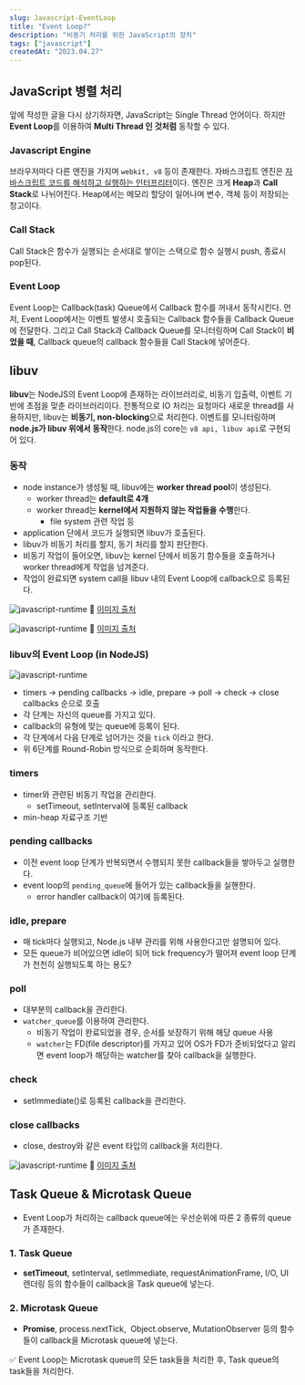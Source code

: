 ```yaml
---
slug: Javascript-EventLoop
title: "Event Loop?"
description: "비동기 처리를 위한 JavaScript의 장치"
tags: ["javascript"]
createdAt: "2023.04.27"
---
```


## JavaScript 병렬 처리

앞에 작성한 글을 다시 상기하자면, JavaScript는 Single Thread 언어이다.
하지만 **Event Loop**를 이용하여 **Multi Thread 인 것처럼** 동작할 수 있다.

### Javascript Engine

브라우저마다 다른 엔진을 가지며 `webkit, v8` 등이 존재한다.
자바스크립트 엔진은 <u>자바스크립트 코드를 해석하고 실행하는 인터프리터</u>이다.
엔진은 크게 **Heap**과 **Call Stack**로 나뉘어진다.
Heap에서는 메모리 할당이 일어나며 변수, 객체 등이 저장되는 창고이다.

### Call Stack

Call Stack은 함수가 실행되는 순서대로 쌓이는 스택으로 함수 실행시 push, 종료시 pop된다.

### Event Loop

Event Loop는 Callback(task) Queue에서 Callback 함수를 꺼내서 동작시킨다.
먼저, Event Loop에서는 이벤트 발생시 호출되는 Callback 함수들을 Callback Queue에 전달한다.
그리고 Call Stack과 Callback Queue를 모니터링하며 Call Stack이 **비었을 때**, Callback queue의 callback 함수들을 Call Stack에 넣어준다.

## libuv

**libuv**는 NodeJS의 Event Loop에 존재하는 라이브러리로, 비동기 입출력, 이벤트 기반에 초점을 맞춘 라이브러리이다.
전통적으로 IO 처리는 요청마다 새로운 thread를 사용하지만, libuv는 **비동기, non-blocking**으로 처리한다.
이벤트를 모니터링하며 **node.js가 libuv 위에서 동작**한다.
node.js의 core는 `v8 api, libuv api`로 구현되어 있다.

### 동작

- node instance가 생성될 때, libuv에는 **worker thread pool**이 생성된다.
  - worker thread는 **default로 4개**
  - worker thread는 **kernel에서 지원하지 않는 작업들을 수행**한다.
    - file system 관련 작업 등
- application 단에서 코드가 실행되면 libuv가 호출된다.
- libuv가 비동기 처리를 할지, 동기 처리를 할지 판단한다.
- 비동기 작업이 들어오면, libuv는 kernel 단에서 비동기 함수들을 호출하거나 worker thread에게 작업을 넘겨준다.
- 작업이 완료되면 system call을 libuv 내의 Event Loop에 callback으로 등록된다.

![javascript-runtime](/post-images/javascript/Javascript-EventLoop/1.png)
📌 [이미지 출처](https://velog.io/@tastestar/Node.js-libuv)

![javascript-runtime](/post-images/javascript/Javascript-EventLoop/2.png)
📌 [이미지 출처](https://sjh836.tistory.com/149)

### libuv의 Event Loop (in NodeJS)

![javascript-runtime](/post-images/javascript/Javascript-EventLoop/3.png)

- timers → pending callbacks → idle, prepare → poll → check → close callbacks 순으로 호출
- 각 단계는 자신의 queue를 가지고 있다.
- callback의 유형에 맞는 queue에 등록이 된다.
- 각 단계에서 다음 단계로 넘어가는 것을 `tick` 이라고 한다.
- 위 6단계를 Round-Robin 방식으로 순회하며 동작한다.

### timers

- timer와 관련된 비동기 작업을 관리한다.
  - setTimeout, setInterval에 등록된 callback
- min-heap 자료구조 기반

### pending callbacks

- 이전 event loop 단계가 반복되면서 수행되지 못한 callback들을 쌓아두고 실행한다.
- event loop의 `pending_queue`에 들어가 있는 callback들을 실핸한다.
  - error handler callback이 여기에 등록된다.

### idle, prepare

- 매 tick마다 실행되고, Node.js 내부 관리를 위해 사용한다고만 설명되어 있다.
- 모든 queue가 비어있으면 idle이 되어 tick frequency가 떨어져 event loop 단계가 천천히 실행되도록 하는 용도?

### poll

- 대부분의 callback을 관리한다.
- `watcher_queue`를 이용하여 관리한다.
  - 비동기 작업이 완료되었을 경우, 순서를 보장하기 위해 해당 queue 사용
  - `watcher`는 FD(file descriptor)를 가지고 있어 OS가 FD가 준비되었다고 알리면 event loop가 해당하는 watcher를 찾아 callback을 실행한다.

### check

- setImmediate()로 등록된 callback을 관리한다.

### close callbacks

- close, destroy와 같은 event 타입의 callback을 처리한다.

![javascript-runtime](/post-images/javascript/Javascript-EventLoop/4.png)
📌 [이미지 출처](https://www.korecmblog.com/node-js-event-loop/)

## Task Queue & Microtask Queue

- Event Loop가 처리하는 callback queue에는 우선순위에 따른 2 종류의 queue가 존재한다.

### 1. Task Queue

- **setTimeout**, setInterval, setImmediate, requestAnimationFrame, I/O, UI 렌더링 등의 함수들이 callback을 Task queue에 넣는다.

### 2. Microtask Queue

- **Promise**, process.nextTick,  Object.observe, MutationObserver 등의 함수들이 callback을 Microtask queue에 넣는다.

✅ Event Loop는 Microtask queue의 모든 task들을 처리한 후, Task queue의 task들을 처리한다.
